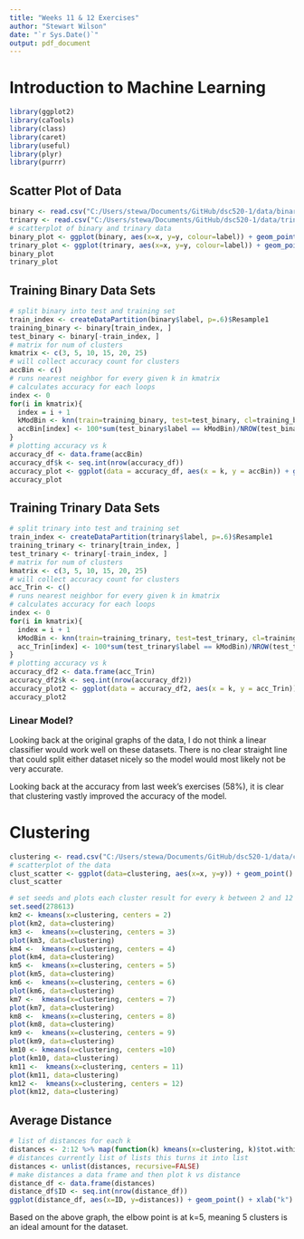 ```yaml
---
title: "Weeks 11 & 12 Exercises"
author: "Stewart Wilson"
date: "`r Sys.Date()`"
output: pdf_document
---
```

# Introduction to Machine Learning
```r
library(ggplot2)
library(caTools)
library(class)
library(caret)
library(useful)
library(plyr)
library(purrr)
```
## Scatter Plot of Data
```r
binary <- read.csv("C:/Users/stewa/Documents/GitHub/dsc520-1/data/binary-classifier-data.csv")
trinary <- read.csv("C:/Users/stewa/Documents/GitHub/dsc520-1/data/trinary-classifier-data.csv")
# scatterplot of binary and trinary data
binary_plot <- ggplot(binary, aes(x=x, y=y, colour=label)) + geom_point()
trinary_plot <- ggplot(trinary, aes(x=x, y=y, colour=label)) + geom_point()
binary_plot
trinary_plot
```
## Training Binary Data Sets
```r
# split binary into test and training set
train_index <- createDataPartition(binary$label, p=.6)$Resample1
training_binary <- binary[train_index, ]
test_binary <- binary[-train_index, ]
# matrix for num of clusters
kmatrix <- c(3, 5, 10, 15, 20, 25)
# will collect accuracy count for clusters
accBin <- c()
# runs nearest neighbor for every given k in kmatrix
# calculates accuracy for each loops
index <- 0
for(i in kmatrix){
  index = i + 1
  kModBin <- knn(train=training_binary, test=test_binary, cl=training_binary$label, k=i)
  accBin[index] <- 100*sum(test_binary$label == kModBin)/NROW(test_binary$label)
}
# plotting accuracy vs k
accuracy_df <- data.frame(accBin)
accuracy_df$k <- seq.int(nrow(accuracy_df))
accuracy_plot <- ggplot(data = accuracy_df, aes(x = k, y = accBin)) + geom_point() + xlab("k") + ylab("Accuracy") + ggtitle("Binary Cluster Accuracy")
accuracy_plot
```
## Training Trinary Data Sets
```r
# split trinary into test and training set
train_index <- createDataPartition(trinary$label, p=.6)$Resample1
training_trinary <- trinary[train_index, ]
test_trinary <- trinary[-train_index, ]
# matrix for num of clusters
kmatrix <- c(3, 5, 10, 15, 20, 25)
# will collect accuracy count for clusters
acc_Trin <- c()
# runs nearest neighbor for every given k in kmatrix
# calculates accuracy for each loops
index <- 0
for(i in kmatrix){
  index = i + 1
  kModBin <- knn(train=training_trinary, test=test_trinary, cl=training_trinary$label, k=i)
  acc_Trin[index] <- 100*sum(test_trinary$label == kModBin)/NROW(test_trinary$label)
}
# plotting accuracy vs k
accuracy_df2 <- data.frame(acc_Trin)
accuracy_df2$k <- seq.int(nrow(accuracy_df2))
accuracy_plot2 <- ggplot(data = accuracy_df2, aes(x = k, y = acc_Trin)) + geom_point() + ylab("Accuracy") + ggtitle("Trinary Cluster Accuracy")
accuracy_plot2

```
### Linear Model?
Looking back at the original graphs of the data, I do not think a linear classifier would work
well on these datasets. There is no clear straight line that could split either
dataset nicely so the model would most likely not be very accurate.

Looking back at the accuracy from last week's exercises (58%), it is clear
that clustering vastly improved the accuracy of the model.

# Clustering
```r
clustering <- read.csv("C:/Users/stewa/Documents/GitHub/dsc520-1/data/clustering-data.csv")
# scatterplot of the data
clust_scatter <- ggplot(data=clustering, aes(x=x, y=y)) + geom_point()
clust_scatter
```
```r
# set seeds and plots each cluster result for every k between 2 and 12
set.seed(278613)
km2 <- kmeans(x=clustering, centers = 2)
plot(km2, data=clustering)
km3 <-  kmeans(x=clustering, centers = 3)
plot(km3, data=clustering)
km4 <-  kmeans(x=clustering, centers = 4)
plot(km4, data=clustering)
km5 <-  kmeans(x=clustering, centers = 5)
plot(km5, data=clustering)
km6 <-  kmeans(x=clustering, centers = 6)
plot(km6, data=clustering)
km7 <-  kmeans(x=clustering, centers = 7)
plot(km7, data=clustering)
km8 <-  kmeans(x=clustering, centers = 8)
plot(km8, data=clustering)
km9 <-  kmeans(x=clustering, centers = 9)
plot(km9, data=clustering)
km10 <- kmeans(x=clustering, centers =10)
plot(km10, data=clustering)
km11 <-  kmeans(x=clustering, centers = 11)
plot(km11, data=clustering)
km12 <-  kmeans(x=clustering, centers = 12)
plot(km12, data=clustering)
```
## Average Distance
```r
# list of distances for each k
distances <- 2:12 %>% map(function(k) kmeans(x=clustering, k)$tot.withinss)
# distances currently list of lists this turns it into list
distances <- unlist(distances, recursive=FALSE)
# make distances a data frame and then plot k vs distance
distance_df <- data.frame(distances)
distance_df$ID <- seq.int(nrow(distance_df))
ggplot(distance_df, aes(x=ID, y=distances)) + geom_point() + xlab("k") + ylab("Average Distance") + ggtitle("Average Distances vs Number of Clusters")
```
Based on the above graph, the elbow point is at k=5, meaning 5 clusters is an ideal amount for the dataset. 